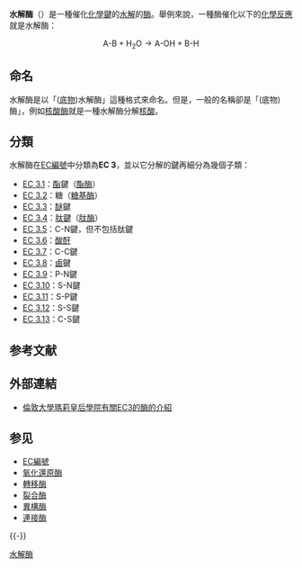 '''水解酶'''（{{lang-en|Hydrolase}}）是一種催化[[化學鍵|化學鍵]]的[[水解|水解]]的[[酶|酶]]。舉例來說，一種酶催化以下的[[化學反應|化學反應]]就是水解酶：

:<math>\mbox{A-B} + \mbox{H}_{\mbox{2}}\mbox{O} \rightarrow \mbox{A-OH} + \mbox{B-H}</math>

== 命名 ==
水解酶是以「([[底物|底物]])水解酶」這種格式來命名。但是，一般的名稱卻是「(底物)酶」，例如[[核酸酶|核酸酶]]就是一種水解酶分解[[核酸|核酸]]。

== 分類 ==
水解酶在[[EC編號|EC編號]]中分類為'''EC 3'''，並以它分解的鍵再細分為幾個子類：
* [[:Category:EC_3.1|EC 3.1]]：[[酯|酯]]鍵（[[酯酶|酯酶]]）
* [[:Category:EC_3.2|EC 3.2]]：糖（[[糖基酶|糖基酶]]）
* [[:Category:EC_3.3|EC 3.3]]：[[醚|醚]]鍵
* [[:Category:EC_3.4|EC 3.4]]：[[肽鍵|肽鍵]]（[[肽酶|肽酶]]）
* [[:Category:EC_3.5|EC 3.5]]：C-N鍵，但不包括肽鍵
* [[:Category:EC_3.6|EC 3.6]]：[[酸酐|酸酐]]
* [[:Category:EC_3.7|EC 3.7]]：C-C鍵
* [[:Category:EC_3.8|EC 3.8]]：[[鹵|鹵]]鍵
* [[:Category:EC_3.9|EC 3.9]]：P-N鍵
* [[:Category:EC_3.10|EC 3.10]]：S-N鍵
* [[:Category:EC_3.11|EC 3.11]]：S-P鍵
* [[:Category:EC_3.12|EC 3.12]]：S-S鍵
* [[:Category:EC_3.13|EC 3.13]]：C-S鍵

== 参考文献 ==
{{Reflist}}

== 外部連結 ==
* [http://www.chem.qmul.ac.uk/iubmb/enzyme/EC3/index.html 倫敦大學瑪莉皇后學院有關EC3的酶的介紹] {{Wayback|url=http://www.chem.qmul.ac.uk/iubmb/enzyme/EC3/index.html |date=20060925082335 }}

== 参见 ==
* [[EC編號|EC編號]]
* [[氧化還原酶|氧化還原酶]]
* [[轉移酶|轉移酶]]
* [[裂合酶|裂合酶]]
* [[異構酶|異構酶]]
* [[連接酶|連接酶]]

{{-}}
{{Enzymes}}
{{酯酶类}}
{{糖水解酶类}}
{{醚键水解酶类}}
{{蛋白酶类}}
{{碳-氮非肽水解酶类}}
{{酸酐水解酶类}}
{{碳-碳水解酶类}}

[[Category:水解酶|]]